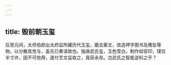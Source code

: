 ```yaml
---
---
---
```

title: 毁前朝玉玺
---




后至元间，太师伯颜出太府监所藏历代玉玺，磨去篆文，改造押字图书及鹰坠等物，以分散其党与，盖先已奏请故也。独唐武氏玺，玉色莹白，制作如官印，璞仅半寸许，因不可他用，遂付艺文监收之，竟获永存。岂武氏之智能逆料之乎？